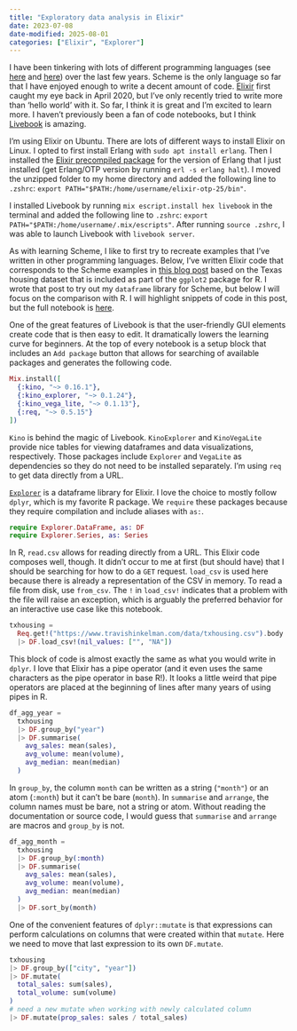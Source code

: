 ```yaml
---
title: "Exploratory data analysis in Elixir"
date: 2023-07-08
date-modified: 2025-08-01
categories: ["Elixir", "Explorer"]
---
```


I have been tinkering with lots of different programming languages (see [here](/posts/programming-horizons/) and [here](/posts/programming-horizons-revisited/)) over the last few years. Scheme is the only language so far that I have enjoyed enough to write a decent amount of code. [Elixir](https://elixir-lang.org/) first caught my eye back in April 2020, but I've only recently tried to write more than 'hello world' with it. So far, I think it is great and I'm excited to learn more. I haven't previously been a fan of code notebooks, but I think [Livebook](https://livebook.dev/) is amazing.

I'm using Elixir on Ubuntu. There are lots of different ways to install Elixir on Linux. I opted to first install Erlang with `sudo apt install erlang`. Then I installed the [Elixir precompiled package](https://elixir-lang.org/install.html#precompiled-package) for the version of Erlang that I just installed (get Erlang/OTP version by running `erl -s erlang halt`). I moved the unzipped folder to my home directory and added the following line to `.zshrc`: `export PATH="$PATH:/home/username/elixir-otp-25/bin"`.

I installed Livebook by running `mix escript.install hex livebook` in the terminal and added the following line to `.zshrc`: `export PATH="$PATH:/home/username/.mix/escripts"`. After running `source .zshrc`, I was able to launch Livebook with `livebook server`. 

As with learning Scheme, I like to first try to recreate examples that I've written in other programming languages. Below, I've written Elixir code that corresponds to the Scheme examples in [this blog post](/posts/eda-scheme/) based on the Texas housing dataset that is included as part of the `ggplot2` package for R. I wrote that post to try out my `dataframe` library for Scheme, but below I will focus on the comparison with R. I will highlight snippets of code in this post, but the full notebook is [here](https://github.com/hinkelman/livebook/blob/main/txhousing.livemd).

One of the great features of Livebook is that the user-friendly GUI elements create code that is then easy to edit. It dramatically lowers the learning curve for beginners. At the top of every notebook is a setup block that includes an `Add package` button that allows for searching of available packages and generates the following code.

``` elixir
Mix.install([
  {:kino, "~> 0.16.1"},
  {:kino_explorer, "~> 0.1.24"},
  {:kino_vega_lite, "~> 0.1.13"},
  {:req, "~> 0.5.15"}
])
```

`Kino` is behind the magic of Livebook. `KinoExplorer` and `KinoVegaLite` provide nice tables for viewing dataframes and data visualizations, respectively. Those packages include `Explorer` and `VegaLite` as dependencies so they do not need to be installed separately. I'm using `req` to get data directly from a URL. 

[`Explorer`](https://hexdocs.pm/explorer/Explorer.html) is a dataframe library for Elixir. I love the choice to mostly follow `dplyr`, which is my favorite R package. We `require` these packages because they require compilation and include aliases with `as:`.

``` elixir
require Explorer.DataFrame, as: DF
require Explorer.Series, as: Series
```

In R, `read.csv` allows for reading directly from a URL. This Elixir code composes well, though. It didn't occur to me at first (but should have) that I should be searching for how to do a `GET` request. `load_csv` is used here because there is already a representation of the CSV in memory. To read a file from disk, use `from_csv`. The `!` in `load_csv!` indicates that a problem with the file will raise an exception, which is arguably the preferred behavior for an interactive use case like this notebook. 

``` elixir
txhousing =
  Req.get!("https://www.travishinkelman.com/data/txhousing.csv").body
  |> DF.load_csv!(nil_values: ["", "NA"])
```

This block of code is almost exactly the same as what you would write in `dplyr`. I love that Elixir has a pipe operator (and it even uses the same characters as the pipe operator in base R!). It looks a little weird that pipe operators are placed at the beginning of lines after many years of using pipes in R.

``` elixir
df_agg_year =
  txhousing
  |> DF.group_by("year")
  |> DF.summarise(
    avg_sales: mean(sales),
    avg_volume: mean(volume),
    avg_median: mean(median)
  )
```

In `group_by`, the column `month` can be written as a string (`"month"`) or an atom (`:month`) but it can't be bare (`month`). In `summarise` and `arrange`, the column names must be bare, not a string or atom. Without reading the documentation or source code, I would guess that `summarise` and `arrange` are macros and `group_by` is not.

``` elixir
df_agg_month =
  txhousing
  |> DF.group_by(:month)
  |> DF.summarise(
    avg_sales: mean(sales),
    avg_volume: mean(volume),
    avg_median: mean(median)
  )
  |> DF.sort_by(month)
```

One of the convenient features of `dplyr::mutate` is that expressions can perform calculations on columns that were created within that `mutate`. Here we need to move that last expression to its own `DF.mutate`.

``` elixir
txhousing
|> DF.group_by(["city", "year"])
|> DF.mutate(
  total_sales: sum(sales),
  total_volume: sum(volume)
)
# need a new mutate when working with newly calculated column
|> DF.mutate(prop_sales: sales / total_sales)
```